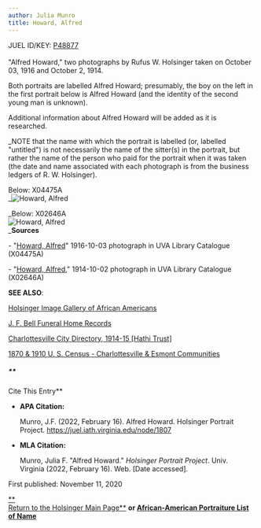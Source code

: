 ```yaml
---
author: Julia Munro
title: Howard, Alfred
---
```

JUEL ID/KEY: [P48877](http://juel.iath.virginia.edu/public_person?person=48877 "P48877")****[  
](http://juel.iath.virginia.edu/public_person?person=48263 "P48263")****  
"Alfred Howard," two photographs by Rufus W. Holsinger taken on October 03, 1916 and October 2, 1914.

Both portraits are labelled Alfred Howard; presumably, the boy on the left in the first portrait below is Alfred Howard (and the identity of the second young man is unknown).

Additional information about Alfred Howard will be added as it is researched. 

_NOTE that the name with which the portrait is labelled (or, labelled "untitled") is not necessarily the name of the sitter(s) in the portrait, but rather the name of the person who paid for the portrait when it was taken (the date and name associated with each photograph is from the business ledgers of R. W. Holsinger).  
  
Below: X04475A  
_![Howard, Alfred](https://iiif.lib.virginia.edu/iiif/uva-lib:1044622/full/778,562/0/default.jpg "Howard, Alfred")  

_Below: X02646A  
![Howard, Alfred](https://iiif.lib.virginia.edu/iiif/uva-lib:1042573/full/778,561/0/default.jpg "Howard, Alfred")  
_**Sources**

\- "[Howard, Alfred](https://search.lib.virginia.edu/catalog/uva-lib:1044622#?c=0&m=0&s=0&cv=0&xywh=0%2C-61%2C3988%2C2956 "Howard, Alfred")" 1916-10-03 photograph in UVA Library Catalogue (X04475A) 

\- "[Howard, Alfred](https://v3.lib.virginia.edu/catalog/uva-lib:1042573#?c=0&m=0&s=0&cv=0&xywh=0%2C-33%2C3994%2C2961 "Howard, Alfred")," 1914-10-02 photograph in UVA Library Catalogue (X02646A)

  
  

**SEE ALSO**:

[Holsinger Image Gallery of African Americans](http://rwholsingerphotos.org/images.php "Holsinger Image Gallery of African Americans")

[J. F. Bell Funeral Home Records](http://www2.vcdh.virginia.edu/afam/raceandplace/perl_scripts/funeral_search.html "J. F. Bell Funeral Home Database")

[Charlottesville City Directory, 1914-15 \[Hathi Trust\]](https://catalog.hathitrust.org/Record/101954103 "Charlottesville City Directory, 1914-15") 

[1870 & 1910 U. S. Census - Charlottesville & Esmont Communities](http://www2.vcdh.virginia.edu/afam/raceandplace/census/search_both.html "1870 & 1910 U. S. Census: Charlottesville and Esmont Communities")

##### **  
Cite This Entry**

*   **APA Citation:**
    
    Munro, J.F. (2022, February 16). Alfred Howard. Holsinger Portrait Project. https://juel.iath.virginia.edu/node/1807
    
*   **MLA Citation:**
    
    Munro, Julia F. "Alfred Howard." _Holsinger Portrait Project_. Univ. Virginia (2022, February 16). Web. \[Date accessed\].
    

  
First published: November 11, 2020  

[**  
Return to the Holsinger Main Page**](http://juel.iath.virginia.edu/node/980) **or [African-American Portraiture List of Name](http://juel.iath.virginia.edu/node/996)**